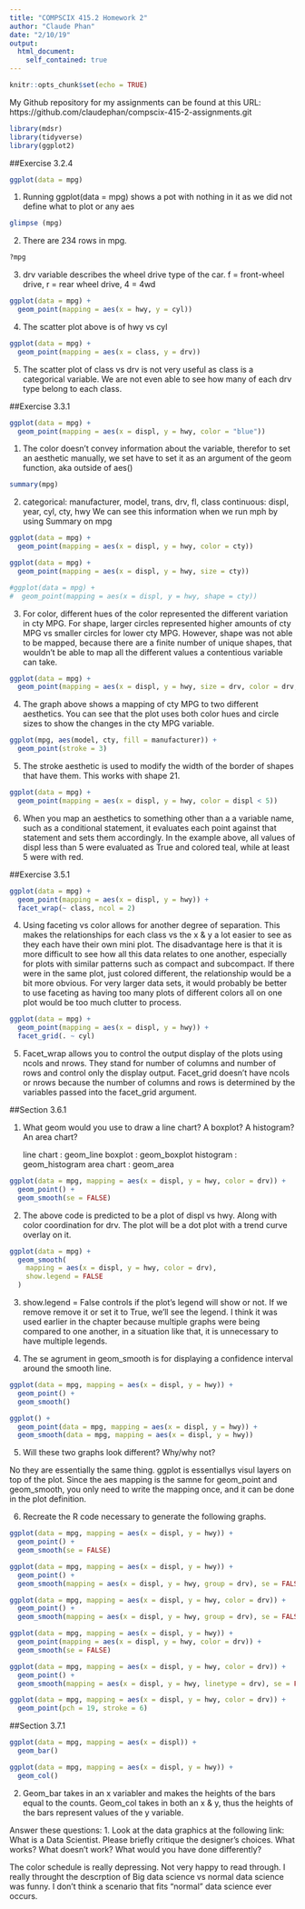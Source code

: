 ```yaml
---
title: "COMPSCIX 415.2 Homework 2"
author: "Claude Phan"
date: "2/10/19"
output:
  html_document:
    self_contained: true
---
```


```r
knitr::opts_chunk$set(echo = TRUE)
```

My Github repository for my assignments can be found at this URL: https://github.com/claudephan/compscix-415-2-assignments.git

```r
library(mdsr)
library(tidyverse)
library(ggplot2)
```

##Exercise 3.2.4
```r
ggplot(data = mpg)
```


1. Running ggplot(data = mpg) shows a pot with nothing in it as we did not define what to plot or any aes

```r
glimpse (mpg)
```


2. There are 234 rows in mpg.

```r
?mpg
```

3. drv variable describes the wheel drive type of the car. f = front-wheel drive, r = rear wheel drive, 4 = 4wd

```r
ggplot(data = mpg) + 
  geom_point(mapping = aes(x = hwy, y = cyl))
```



4. The scatter plot above is of hwy vs cyl

```r
ggplot(data = mpg) + 
  geom_point(mapping = aes(x = class, y = drv))
```


5. The scatter plot of class vs drv is not very useful as class is a categorical variable. We are not even able to see how many of each drv type belong to each class.


##Exercise 3.3.1

```r
ggplot(data = mpg) + 
  geom_point(mapping = aes(x = displ, y = hwy, color = "blue"))
```

1. The color doesn't convey information about the variable, therefor to set an aesthetic manually, we set have to set it as an argument of the geom function, aka outside of aes() 

```r
summary(mpg)
```


2. categorical: manufacturer, model, trans, drv, fl, class
   continuous:  displ, year, cyl, cty, hwy
   We can see this information when we run mph by using Summary on mpg
   
   
```r
ggplot(data = mpg) + 
  geom_point(mapping = aes(x = displ, y = hwy, color = cty))

ggplot(data = mpg) + 
  geom_point(mapping = aes(x = displ, y = hwy, size = cty))

#ggplot(data = mpg) + 
#  geom_point(mapping = aes(x = displ, y = hwy, shape = cty))
```


3. For color, different hues of the color represented the different variation in cty MPG. For shape, larger circles represented higher amounts of cty MPG vs smaller circles for lower cty MPG. However, shape was not able to be mapped, because there are a finite number of unique shapes, that wouldn't be able to map all the different values a contentious variable can take.


```r
ggplot(data = mpg) + 
  geom_point(mapping = aes(x = displ, y = hwy, size = drv, color = drv, shape = drv))
```


4. The graph above shows a mapping of cty MPG to two different aesthetics. You can see that the plot uses both color hues and circle sizes to show the changes in the cty MPG variable.


```r
ggplot(mpg, aes(model, cty, fill = manufacturer)) +
  geom_point(stroke = 3)
```


5. The stroke aesthetic is used to modify the width of the border of shapes that have them. This works with shape 21.


```r
ggplot(data = mpg) + 
  geom_point(mapping = aes(x = displ, y = hwy, color = displ < 5))
```


6. When you map an aesthetics to something other than a a variable name, such as a conditional statement, it evaluates each point against that statement and sets them accordingly. In the example above, all values of displ less than 5 were evaluated as True and colored teal, while at least 5 were with red.


##Exercise 3.5.1


```r
ggplot(data = mpg) + 
  geom_point(mapping = aes(x = displ, y = hwy)) + 
  facet_wrap(~ class, ncol = 2)
```



4. Using faceting vs color allows for another degree of separation. This makes the relationships for each class vs the x & y a lot easier to see as they each have their own mini plot. The disadvantage here is that it is more difficult to see how all this data relates to one another, especially for plots with similar patterns such as compact and subcompact. If there were in the same plot, just colored different, the relationship would be a bit more obvious. For very larger data sets, it would probably be better to use faceting as having too many plots of different colors all on one plot would be too much clutter to process.


```r
ggplot(data = mpg) + 
  geom_point(mapping = aes(x = displ, y = hwy)) + 
  facet_grid(. ~ cyl)
```


5. Facet_wrap allows you to control the output display of the plots using ncols and nrows. They stand for number of columns and number of rows and control only the display output. Facet_grid doesn't have ncols or nrows because the number of columns and rows is determined by the variables passed into the facet_grid argument.


##Section 3.6.1


1.  What geom would you use to draw a line chart? A boxplot? A histogram? An area chart?

    line chart  : geom_line
    boxplot     : geom_boxplot
    histogram   : geom_histogram
    area chart  : geom_area
    

```r
ggplot(data = mpg, mapping = aes(x = displ, y = hwy, color = drv)) + 
  geom_point() + 
  geom_smooth(se = FALSE)
```

2. The above code is predicted to be a plot of displ vs hwy. Along with color coordination for drv. The plot will be a dot plot with a trend curve overlay on it.



```r
ggplot(data = mpg) +
  geom_smooth(
    mapping = aes(x = displ, y = hwy, color = drv),
    show.legend = FALSE
  )
```

3. show.legend = False controls if the plot's legend will show or not. If we remove remove it or set it to True, we'll see the legend. I think it was used earlier in the chapter because multiple graphs were being compared to one another, in a situation like that, it is unnecessary to have multiple legends.

4. The se agrument in geom_smooth is for displaying a confidence interval around the smooth line.


```r
ggplot(data = mpg, mapping = aes(x = displ, y = hwy)) + 
  geom_point() + 
  geom_smooth()

ggplot() + 
  geom_point(data = mpg, mapping = aes(x = displ, y = hwy)) + 
  geom_smooth(data = mpg, mapping = aes(x = displ, y = hwy))
```


5. Will these two graphs look different? Why/why not?

No they are essentially the same thing. ggplot is essentiallys visul layers on top of the plot. Since the aes mapping is the samne for geom_point and geom_smooth, you only need to write the mapping once, and it can be done in the plot definition.


6. Recreate the R code necessary to generate the following graphs.


```r
ggplot(data = mpg, mapping = aes(x = displ, y = hwy)) +
  geom_point() + 
  geom_smooth(se = FALSE)
```



```r
ggplot(data = mpg, mapping = aes(x = displ, y = hwy)) +
  geom_point() + 
  geom_smooth(mapping = aes(x = displ, y = hwy, group = drv), se = FALSE)
```
```r
ggplot(data = mpg, mapping = aes(x = displ, y = hwy, color = drv)) +
  geom_point() + 
  geom_smooth(mapping = aes(x = displ, y = hwy, group = drv), se = FALSE)
```

```r
ggplot(data = mpg, mapping = aes(x = displ, y = hwy)) +
  geom_point(mapping = aes(x = displ, y = hwy, color = drv)) + 
  geom_smooth(se = FALSE)
```

```r
ggplot(data = mpg, mapping = aes(x = displ, y = hwy, color = drv)) +
  geom_point() + 
  geom_smooth(mapping = aes(x = displ, y = hwy, linetype = drv), se = FALSE)
```

```r
ggplot(data = mpg, mapping = aes(x = displ, y = hwy, color = drv)) +
  geom_point(pch = 19, stroke = 6)
```


##Section 3.7.1



```r
ggplot(data = mpg, mapping = aes(x = displ)) +
  geom_bar()
```

```r
ggplot(data = mpg, mapping = aes(x = displ, y = hwy)) +
  geom_col()
```



2. Geom_bar takes in an x variabler and makes the heights of the bars equal to the counts. Geom_col takes in both an x & y, thus the heights of the bars represent values of the y variable.




Answer these questions:
1. Look at the data graphics at the following link: What is a Data Scientist. Please briefly critique the designer’s choices. What works? What doesn’t work? What would you have done differently?

The color schedule is really depressing. Not very happy to read through. I really throught the descrption of Big data science vs normal data science was funny. I don't think a scenario that fits "normal" data science ever occurs.
